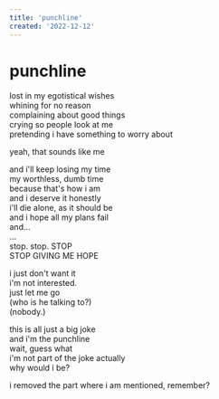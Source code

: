 ```yaml
---
title: 'punchline'
created: '2022-12-12'
---
```


# punchline

lost in my egotistical wishes  
whining for no reason  
complaining about good things  
crying so people look at me  
pretending i have something to worry about

yeah, that sounds like me

and i'll keep losing my time  
my worthless, dumb time  
because that's how i am  
and i deserve it honestly  
i'll die alone, as it should be  
and i hope all my plans fail  
and...  
...  
stop. stop. STOP  
STOP GIVING ME HOPE

i just don't want it  
i'm not interested.  
just let me go  
(who is he talking to?)  
(nobody.)

this is all just a big joke  
and i'm the punchline  
wait, guess what  
i'm not part of the joke actually  
why would i be?

i removed the part where i am mentioned, remember?
